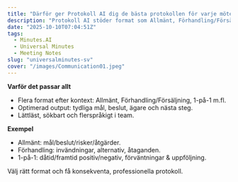 ```yaml
---
title: "Därför ger Protokoll AI dig de bästa protokollen för varje möte"
description: "Protokoll AI stöder format som Allmänt, Förhandling/Försäljning och 1-på-1, med optimerade resultat."
date: "2025-10-10T07:04:51Z"
tags:
  - Minutes.AI
  - Universal Minutes
  - Meeting Notes
slug: "universalminutes-sv"
cover: "/images/Communication01.jpeg"
---
```


**Varför det passar allt**
- Flera format efter kontext: Allmänt, Förhandling/Försäljning, 1-på-1 m.fl.
- Optimerad output: tydliga mål, beslut, ägare och nästa steg.
- Lättläst, sökbart och flerspråkigt i team.

**Exempel**
- Allmänt: mål/beslut/risker/åtgärder.
- Förhandling: invändningar, alternativ, åtaganden.
- 1-på-1: dåtid/framtid positiv/negativ, förväntningar & uppföljning.

Välj rätt format och få konsekventa, professionella protokoll.
